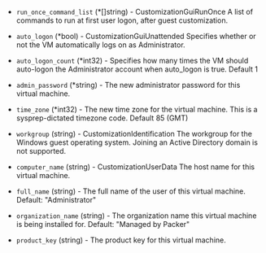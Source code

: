 <!-- Code generated from the comments of the WindowsOptions struct in builder/vsphere/clone/step_customize.go; DO NOT EDIT MANUALLY -->

- `run_once_command_list` (\*[]string) - CustomizationGuiRunOnce
  A list of commands to run at first user logon, after guest customization.

- `auto_logon` (\*bool) - CustomizationGuiUnattended
  Specifies whether or not the VM automatically logs on as Administrator.

- `auto_logon_count` (\*int32) - Specifies how many times the VM should auto-logon the Administrator account when auto_logon is true. Default 1

- `admin_password` (\*string) - The new administrator password for this virtual machine.

- `time_zone` (\*int32) - The new time zone for the virtual machine. This is a sysprep-dictated timezone code. Default 85 (GMT)

- `workgroup` (string) - CustomizationIdentification
  The workgroup for the Windows guest operating system.  Joining an Active Directory domain is not supported.

- `computer_name` (string) - CustomizationUserData
  The host name for this virtual machine.

- `full_name` (string) - The full name of the user of this virtual machine. Default: "Administrator"

- `organization_name` (string) - The organization name this virtual machine is being installed for. Default: "Managed by Packer"

- `product_key` (string) - The product key for this virtual machine.

<!-- End of code generated from the comments of the WindowsOptions struct in builder/vsphere/clone/step_customize.go; -->
